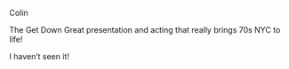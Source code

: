 Colin

The Get Down
Great presentation and acting that really brings 70s NYC to life! 

I haven't seen it!




